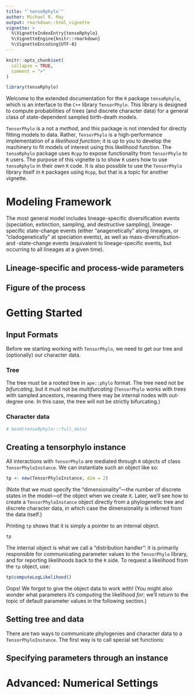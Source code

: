 ```yaml
---
title: "`tensoRphylo`"
author: Michael R. May
output: rmarkdown::html_vignette
vignette: >
  %\VignetteIndexEntry{tensoRphylo}
  %\VignetteEngine{knitr::rmarkdown}
  %\VignetteEncoding{UTF-8}
---
```


```r
knitr::opts_chunk$set(
  collapse = TRUE,
  comment = ">"
)
```

```r
library(tensoRphylo)
```

Welcome to the extended documentation for the `R` package `tensoRphylo`, which is an interface to the `C++` library `TensorPhylo`.
This library is designed to compute probabilities of trees (and discrete character data) for a general class of state-dependent sampled birth-death models.

`TensorPhylo` is a not a _method_, and this package is not intended for directly fitting models to data.
Rather, `TensorPhylo` is a high-performance implementation of a _likelihood function_; it is up to you to develop the machinery to fit models of interest using this likelihood function.
The `tensoRphylo` package uses `Rcpp` to expose functionality from `TensorPhylo` to `R` users.
The purpose of this vignette is to show `R` users how to use `tensoRphylo` in their own `R` code.
It is also possible to use the `TensorPhylo` library itself in `R` packages using `Rcpp`, but that is a topic for another vignette.

# Modeling Framework

The most general model includes lineage-specific diversification events (speciation, extinction, sampling, and destructive sampling), lineage-specific state-change events (either "anagenetically" along lineages, or "cladogenetically" at speciation events), as well as mass-diversification- and -state-change events (equivalent to lineage-specific events, but occurring to all lineages at a given time).

## Lineage-specific and process-wide parameters

## Figure of the process

# Getting Started

## Input Formats

Before we starting working with `TensorPhylo`, we need to get our tree and (optionally) our character data.

### Tree

The tree must be a rooted tree in `ape::phylo` format.
The tree need not be _bifurcating_, but it must not be _multifurcating_ (`TensorPhylo` works with trees with sampled ancestors, meaning there may be internal nodes with out-degree one. In this case, the tree will not be strictly bifurcating.)

### Character data

```r
# head(tensoRphylo:::full_data)
```

## Creating a tensorphylo instance

All interactions with `TensorPhylo` are mediated through `R` objects of class `TensorPhyloInstance`.
We can instantiate such an object like so:
```r
tp <- new(TensorPhyloInstance, dim = 2)
```
(Note that we must specify the "dimensionality"---the number of discrete states in the model---of the object when we create it.
Later, we'll see how to create a `TensorPhyloInstance` object directly from a phylogenetic tree and discrete character data, in which case the dimensionality is inferred from the data itself.)

Printing `tp` shows that it is simply a pointer to an internal object.
```r
tp
```
The internal object is what we call a "distribution handler": it is primarily responsible for communicating parameter values to the `TensorPhylo` library, and for reporting likelihoods back to the `R` side.
To request a likelihood from the `tp` object, use:
```r
tp$computeLogLikelihood()
```
Oops! We forgot to give the object data to work with!
(You might also wonder what parameters it's computing the likelihood _for_; we'll return to the topic of default parameter values in the following section.)

## Setting tree and data

There are two ways to communicate phylogenies and character data to a `TensorPhyloInstance`.
The first way is to call special set functions:

## Specifying parameters through an instance


# Advanced: Numerical Settings






